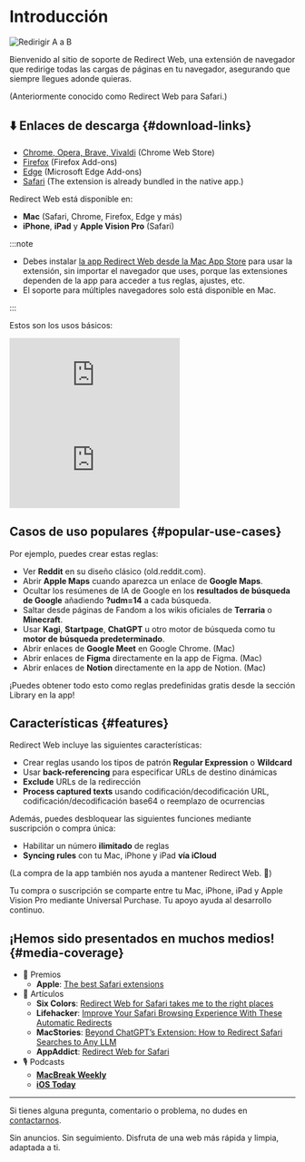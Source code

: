 
# Introducción

<div style={{display: "flex", flexDirection: "column", alignItems: "flex-start", marginBottom: "25px"}}>
  <img src={useBaseUrl("img/redirect-a-to-b.png")} style={{display: "block", minWidth: "360px", maxWidth: "500px", width: "100%", height: "auto", marginBottom: "25px"}} alt="Redirigir A a B" />
  <ExtensionStoreLinks />
</div>

Bienvenido al sitio de soporte de Redirect Web, una extensión de navegador que redirige todas las cargas de páginas en tu navegador, asegurando que siempre llegues adonde quieras.

(Anteriormente conocido como Redirect Web para Safari.)

## ⬇️ Enlaces de descarga {#download-links}

- [Chrome, Opera, Brave, Vivaldi](https://chromewebstore.google.com/detail/ffglckbhfbfmdkefdmjbhpnffkcmlhdh) (Chrome Web Store)
- [Firefox](https://addons.mozilla.org/firefox/addon/redirect-web/) (Firefox Add-ons)
- [Edge](https://microsoftedge.microsoft.com/addons/detail/hmfkakfdccgdpgemaicfgngnmflefpga) (Microsoft Edge Add-ons)
- [Safari](https://apps.apple.com/app/id1571283503) (The extension is already bundled in the native app.)

Redirect Web está disponible en:

- **Mac** (Safari, Chrome, Firefox, Edge y más)
- **iPhone**, **iPad** y **Apple Vision Pro** (Safari)

:::note

- Debes instalar [la app Redirect Web desde la Mac App Store](https://apps.apple.com/app/id1571283503) para usar la extensión, sin importar el navegador que uses, porque las extensiones dependen de la app para acceder a tus reglas, ajustes, etc.
- El soporte para múltiples navegadores solo está disponible en Mac.

:::

Estos son los usos básicos:

<iframe style={{width:"100%", aspectRatio:"9/16", height:"auto", maxHeight:"60vh", maxWidth:"35vh"}} src="https://www.youtube.com/embed/NaQ5X-v-qJU" title="Video de demostración iOS (YouTube)" frameborder="0" allow="accelerometer; autoplay; clipboard-write; encrypted-media; gyroscope; picture-in-picture; web-share" allowfullscreen></iframe>

<iframe style={{width:"100%", aspectRatio:"17/9", height:"auto", maxHeight:"100vh"}} src="https://www.youtube.com/embed/5eU89Gu73SQ" title="Video de demostración macOS (YouTube)" frameborder="0" allow="accelerometer; autoplay; clipboard-write; encrypted-media; gyroscope; picture-in-picture; web-share" allowfullscreen></iframe>

## Casos de uso populares {#popular-use-cases}

Por ejemplo, puedes crear estas reglas:

- Ver **Reddit** en su diseño clásico (old.reddit.com).
- Abrir **Apple Maps** cuando aparezca un enlace de **Google Maps**.
- Ocultar los resúmenes de IA de Google en los **resultados de búsqueda de Google** añadiendo **?udm=14** a cada búsqueda.
- Saltar desde páginas de Fandom a los wikis oficiales de **Terraria** o **Minecraft**.
- Usar **Kagi**, **Startpage**, **ChatGPT** u otro motor de búsqueda como tu **motor de búsqueda predeterminado**.
- Abrir enlaces de **Google Meet** en Google Chrome. (Mac)
- Abrir enlaces de **Figma** directamente en la app de Figma. (Mac)
- Abrir enlaces de **Notion** directamente en la app de Notion. (Mac)

¡Puedes obtener todo esto como reglas predefinidas gratis desde la sección Library en la app!

## Características {#features}

Redirect Web incluye las siguientes características:

- Crear reglas usando los tipos de patrón **Regular Expression** o **Wildcard**
- Usar **back-referencing** para especificar URLs de destino dinámicas
- **Exclude** URLs de la redirección
- **Process captured texts** usando codificación/decodificación URL, codificación/decodificación base64 o reemplazo de ocurrencias

Además, puedes desbloquear las siguientes funciones mediante suscripción o compra única:

- Habilitar un número **ilimitado** de reglas
- **Syncing rules** con tu Mac, iPhone y iPad **vía iCloud**

(La compra de la app también nos ayuda a mantener Redirect Web. 🙏)

Tu compra o suscripción se comparte entre tu Mac, iPhone, iPad y Apple Vision Pro mediante Universal Purchase. Tu apoyo ayuda al desarrollo continuo.


## ¡Hemos sido presentados en muchos medios! {#media-coverage}

* 🏅 Premios
    * **Apple**: [The best Safari extensions](https://apps.apple.com/us/story/id1377753262)
* 📰 Artículos
    * **Six Colors**: [Redirect Web for Safari takes me to the right places](https://sixcolors.com/post/2022/11/redirect-web-for-safari-takes-me-to-the-right-places/)
    * **Lifehacker**: [Improve Your Safari Browsing Experience With These Automatic Redirects](https://lifehacker.com/improve-your-safari-browsing-experience-with-these-auto-1849812013)
    * **MacStories**: [Beyond ChatGPT’s Extension: How to Redirect Safari Searches to Any LLM](https://www.macstories.net/tutorials/beyond-chatgpts-extension-how-to-redirect-safari-searches-to-any-llm/)
    * **AppAddict**: [Redirect Web for Safari](https://appaddict.app/post/redirect-web-for-safari)
* 🎙️ Podcasts
    * [**MacBreak Weekly**](https://youtu.be/I251K3L2s88?t=7427)
    * [**iOS Today**](https://youtu.be/cWkwH84b6M4?t=636)

---

Si tienes alguna pregunta, comentario o problema, no dudes en [contactarnos](/contact-us).

Sin anuncios. Sin seguimiento. Disfruta de una web más rápida y limpia, adaptada a ti.
